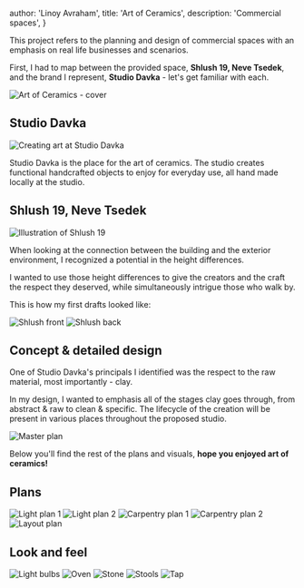 

  author: 'Linoy Avraham',
  title: 'Art of Ceramics',
  description: 'Commercial spaces',
}


This project refers to the planning and design of commercial spaces with an emphasis on real life businesses and scenarios.

First, I had to map between the provided space, <b>Shlush 19, Neve Tsedek</b>, and the brand I represent, <b>Studio Davka</b> - let's get familiar with each.

<Image src={intro} alt="Art of Ceramics - cover"/>

## Studio Davka

<Image src={studioDavka1} alt="Creating art at Studio Davka" />

Studio Davka is the place for the art of ceramics.
The studio creates functional handcrafted objects to enjoy for everyday use, all hand made locally at the studio.

## Shlush 19, Neve Tsedek

<Image src={shlush1} alt="Illustration of Shlush 19" />

When looking at the connection between the building and the exterior environment, I recognized a potential in the height differences.

I wanted to use those height differences to give the creators and the craft the respect they deserved, while simultaneously intrigue those who walk by.

This is how my first drafts looked like:

<Image src={shlushFront} alt="Shlush front" />
<Image src={shlushBack} alt="Shlush back" />

## Concept & detailed design

One of Studio Davka's principals I identified was the respect to the raw material, most importantly - clay.

In my design, I wanted to emphasis all of the stages clay goes through, from abstract & raw to clean & specific. The lifecycle of the creation will be present in various places throughout the proposed studio.

<Image src={masterPlan} alt="Master plan" />

Below you'll find the rest of the plans and visuals, **hope you enjoyed art of ceramics!**

## Plans

<Image src={lightPlan1} alt="Light plan 1"/>
<Image src={lightPlan2} alt="Light plan 2"/>
<Image src={carpentryPlan1} alt="Carpentry plan 1"/>
<Image src={carpentryPlan2} alt="Carpentry plan 2"/>
<Image src={layoutPlan} alt="Layout plan"/>

## Look and feel

<Image src={lightBulbs} alt="Light bulbs"/>
<SideBySideLayout>
  <Image src={oven} alt="Oven"/>
  <Image src={stone} alt="Stone"/>
  <Image src={stools} alt="Stools"/>
  <Image src={tap} alt="Tap"/>
</SideBySideLayout>